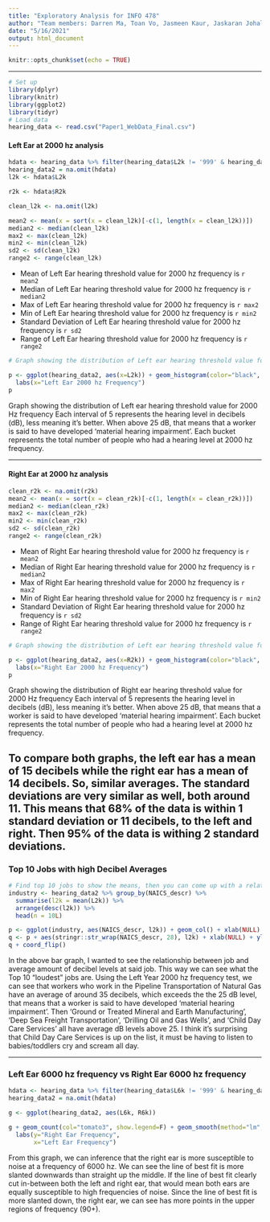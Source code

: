```yaml
---
title: "Exploratory Analysis for INFO 478"
author: "Team members: Darren Ma, Toan Vo, Jasmeen Kaur, Jaskaran Johal"
date: "5/16/2021"
output: html_document
---
```


```r
knitr::opts_chunk$set(echo = TRUE)
```

---

```r
# Set up
library(dplyr)
library(knitr)
library(ggplot2)
library(tidyr)
# Load data
hearing_data <- read.csv("Paper1_WebData_Final.csv")
```

#### Left Ear at 2000 hz analysis
```r
hdata <- hearing_data %>% filter(hearing_data$L2k != '999' & hearing_data$L2k != '998' & hearing_data$L2k != '997' & hearing_data$L2k > '0' & hearing_data$R2k != '999' & hearing_data$R2k != '998' & hearing_data$R2k != '997' & hearing_data$R2k > '0')
hearing_data2 = na.omit(hdata)
l2k <- hdata$L2k

r2k <- hdata$R2k

clean_l2k <- na.omit(l2k)

mean2 <- mean(x = sort(x = clean_l2k)[-c(1, length(x = clean_l2k))])
median2 <- median(clean_l2k)
max2 <- max(clean_l2k)
min2 <- min(clean_l2k)
sd2 <- sd(clean_l2k)
range2 <- range(clean_l2k)
```
- Mean of Left Ear hearing threshold value for 2000 hz frequency is `r mean2`
- Median of Left Ear hearing threshold value for 2000 hz frequency is `r median2`
- Max of Left Ear hearing threshold value for 2000 hz frequency is `r max2`
- Min of Left Ear hearing threshold value for 2000 hz frequency is `r min2`
- Standard Deviation of Left Ear hearing threshold value for 2000 hz frequency is `r sd2`
- Range of Left Ear hearing threshold value for 2000 hz frequency is `r range2`

```r
# Graph showing the distribution of Left ear hearing threshold value for 2000 Hz frequency Each interval of 5 represents the hearing level in decibals (dB), less meaning it's better. When above 25 dB, that means that a worker is said to have developed 'material hearing impairment'. Each bucket represents the total number of people who had a hearing level at 2000 hz frequency.  

p <- ggplot(hearing_data2, aes(x=L2k)) + geom_histogram(color="black", fill="white", breaks = seq(5, 40, by = 5)) +
  labs(x="Left Ear 2000 hz Frequency")
p
```

Graph showing the distribution of Left ear hearing threshold value for 2000 Hz frequency Each interval of 5 represents the hearing level in decibels (dB), less meaning it's better. When above 25 dB, that means that a worker is said to have developed 'material hearing impairment'. Each bucket represents the total number of people who had a hearing level at 2000 hz frequency. 

---

#### Right Ear at 2000 hz analysis
```r
clean_r2k <- na.omit(r2k)
mean2 <- mean(x = sort(x = clean_r2k)[-c(1, length(x = clean_r2k))])
median2 <- median(clean_r2k)
max2 <- max(clean_r2k)
min2 <- min(clean_r2k)
sd2 <- sd(clean_r2k)
range2 <- range(clean_r2k)
```


- Mean of Right Ear hearing threshold value for 2000 hz frequency is `r mean2`
- Median of Right Ear hearing threshold value for 2000 hz frequency is `r median2`
- Max of Right Ear hearing threshold value for 2000 hz frequency is `r max2`
- Min of Right Ear hearing threshold value for 2000 hz frequency is `r min2`
- Standard Deviation of Right Ear hearing threshold value for 2000 hz frequency is `r sd2`
- Range of Right Ear hearing threshold value for 2000 hz frequency is `r range2`

```r
# Graph showing the distribution of Left ear hearing threshold value for 2000 Hz frequency Each interval of 5 represents the hearing level in decibels (dB), less meaning it's better. When above 25 dB, that means that a worker is said to have developed 'material hearing impairment'. Each bucket represents the total number of people who had a hearing level at 2000 hz frequency.  

p <- ggplot(hearing_data2, aes(x=R2k)) + geom_histogram(color="black", fill="white", breaks = seq(5, 40, by = 5)) +
  labs(x="Right Ear 2000 hz Frequency")
p
```
Graph showing the distribution of Right ear hearing threshold value for 2000 Hz frequency Each interval of 5 represents the hearing level in decibels (dB), less meaning it's better. When above 25 dB, that means that a worker is said to have developed 'material hearing impairment'. Each bucket represents the total number of people who had a hearing level at 2000 hz frequency. 

To compare both graphs, the left ear has a mean of 15 decibels while the right ear has a mean of 14 decibels. So, similar averages. The standard deviations are very similar as well, both around 11. This means that 68% of the data is within 1 standard deviation or 11 decibels, to the left and right. Then 95% of the data is withing 2 standard deviations. 
---

### Top 10 Jobs with high Decibel Averages
```r
# Find top 10 jobs to show the means, then you can come up with a relationship graph
industry <- hearing_data2 %>% group_by(NAICS_descr) %>% 
  summarise(l2k = mean(L2k)) %>% 
  arrange(desc(l2k)) %>% 
  head(n = 10L)

p <- ggplot(industry, aes(NAICS_descr, l2k)) + geom_col() + xlab(NULL) + ylab("decibels")
q <- p + aes(stringr::str_wrap(NAICS_descr, 28), l2k) + xlab(NULL) + ylab('decibels')
q + coord_flip()
```

In the above bar graph, I wanted to see the relationship between job and average amount of decibel levels at said job. This way we can see what the Top 10 "loudest" jobs are. Using the Left Year 2000 hz frequency test, we can see that workers who work in the Pipeline Transportation of Natural Gas have an average of around 35 decibels, which exceeds the the 25 dB level, that means that a worker is said to have developed 'material hearing impairment'. Then 'Ground or Treated Mineral and Earth Manufacturing', 'Deep Sea Freight Transportation', 'Drilling Oil and Gas Wells', and 'Child Day Care Services' all have average dB levels above 25. I think it's surprising that Child Day Care Services is up on the list, it must be having to listen to babies/toddlers cry and scream all day. 

---

### Left Ear 6000 hz frequency vs Right Ear 6000 hz frequency

```r
hdata <- hearing_data %>% filter(hearing_data$L6k != '999' & hearing_data$L6k != '998' & hearing_data$L6k != '997' & hearing_data$L6k > '0' & hearing_data$R6k != '999' & hearing_data$R6k != '998' & hearing_data$R6k != '997' & hearing_data$R6k > '0')
hearing_data2 = na.omit(hdata)

g <- ggplot(hearing_data2, aes(L6k, R6k))

g + geom_count(col="tomato3", show.legend=F) + geom_smooth(method="lm", se=F) +
  labs(y="Right Ear Frequency",
       x="Left Ear Frequency")
```

From this graph, we can inference that the right ear is more susceptible to noise at a frequency of 6000 hz. We can see the line of best fit is more slanted downwards than straight up the middle. If the line of best fit clearly cut in-between both the left and right ear, that would mean both ears are equally susceptible to high frequencies of noise. Since the line of best fit is more slanted down, the right ear, we can see has more points in the upper regions of frequency (90+). 